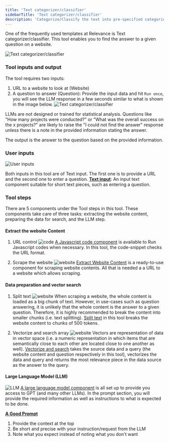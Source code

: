 ```yaml
---
title: 'Text categorizer/classifier'
sidebarTitle: 'Text categorizer/classifier'
description: 'Categorize/Classify the text into pre-specified categories/classes'
---
```

One of the frequently used templates at Relevance is Text categorizer/classifier.
This tool enables you to find the answer to a given question on a website.

![Text categorizer/classifier](/images/templates/text-categorizer-classifier/text-categorizer-classifier-form.png)

<Snippet file="how-to-use-a-tool.mdx" />

### Tool inputs and output
The tool requires two inputs: 
1. URL to a website to look at (Website)
2. A question to answer (Question): 
Provide the input data and hit `Run once`, you will see the LLM response in a few seconds
similar to what is shown in the image below.
![Text categorizer/classifier](/images/templates/text-categorizer-classifier/text-categorizer-classifier-answer.png)

<Tip>LLMs are not designed or trained for statistical analysis. Questions like 
"How many projects were conducted?" or "What was the overall success on the x projects?" 
are likely to raise the "I could not find the answer" response unless there is a note in 
the provided information stating the answer.</Tip>

The output is the answer to the question based on the provided information.

<Snippet file="tool-components.mdx" />

### User inputs
![User inputs](/images/templates/text-categorizer-classifier/text-categorizer-classifier-build-input.png)

Both inputs in this tool are of Text input. The first one is to provide a URL and the second
one to enter a question.
**[Text input](/custom-tools/user-inputs/text-input)**: An input text component suitable for short 
text pieces, such as entering a question.

### Tool steps
There are 5 components under the Tool steps in this tool. These components take care of three
tasks: extracting the website content, preparing the data for search, and the LLM step.

#### Extract the website Content
1. URL control
![code](/images/templates/text-categorizer-classifier/text-categorizer-classifier-code.png)
[A Javascript code component](/custom-tools/tool-steps/code-javascript) is available to Run
Javascript codes when necessary. In this tool, the code-snippet checks the URL format.

2. Scrape the website
![website](/images/templates/text-categorizer-classifier/text-categorizer-classifier-website-content.png)
[Extract Website Content](/custom-tools/tool-steps/extract-website-content) is a ready-to-use
component for scraping website contents. All that is needed a a URL to a website which
allows scraping.

#### Data preparation and vector search
1. Split text
![website](/images/templates/text-categorizer-classifier/text-categorizer-classifier-splittext.png)
When scraping a website, the whole content is loaded as a big chunk of text. However, 
in use-cases such as question answering, it is unlikely that the whole content
is the answer to a given question.
Therefore, it is highly recommended to break the content into smaller chunks (i.e. 
text splitting).
[Split text](/custom-tools/tool-steps/split-text) in this tool breaks the website content
to chunks of 500 tokens.

2. Vectorize and search array
![website](/images/templates/text-categorizer-classifier/text-categorizer-classifier-vectorize.png)
Vectors are representation of data in vector space (i.e. a numeric representation 
in which items that are semantically close to each other are located close to 
one another as well).
[Vectorize and search](/custom-tools/tool-steps/vectorize-and-search) takes the source
data and a query (the website content and question respectively in this tool), vectorizes
the data and query and returns the most relevance piece in the data source as the answer 
to the query.

#### Large Language Model (LLM)
![LLM](/images/templates/text-categorizer-classifier/text-categorizer-classifier-build-llm.png)
[A large language model component](/custom-tools/tool-steps/llm) is all set up to provide 
you access to GPT (and many other LLMs). 
In the prompt section, you will provide the required information as well as instructions to what 
is expected to be done.

**[A Good Prompt](/llms/prompt)**
1. Provide the context at the top
2. Be short and precise with your instruction/request from the LLM
3. Note what you expect instead of noting what you don't want

